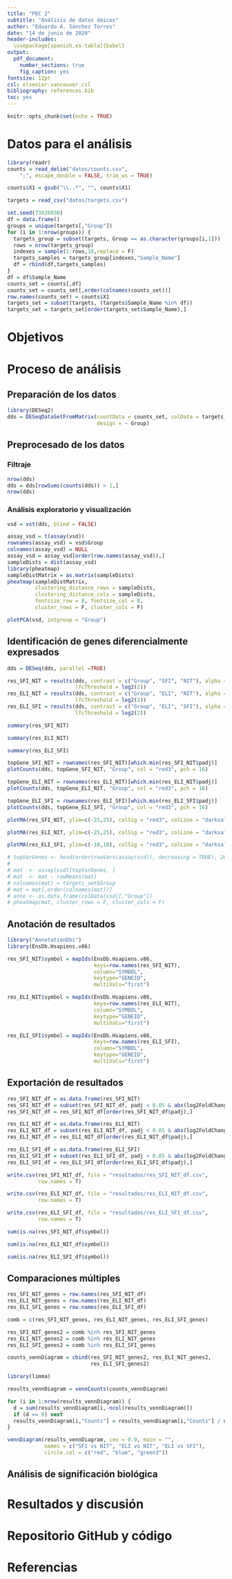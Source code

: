 ```yaml
---
title: "PEC 2"
subtitle: "Análisis de datos ómicos"
author: "Eduardo A. Sánchez Torres"
date: "14 de junio de 2020"
header-includes:
  \usepackage[spanish,es-tabla]{babel}
output: 
  pdf_document:
    number_sections: true
    fig_caption: yes
fontsize: 12pt
csl: elsevier-vancouver.csl
bibliography: references.bib
toc: yes
---
```


```r
knitr::opts_chunk$set(echo = TRUE)
```

\newpage

# Datos para el análisis

```r
library(readr)
counts = read_delim("datos/counts.csv", 
    ";", escape_double = FALSE, trim_ws = TRUE)
```

```r
counts$X1 = gsub("\\..*", "", counts$X1)
```


```r
targets = read_csv("datos/targets.csv")
```


```r
set.seed(73026030)
df = data.frame()
groups = unique(targets[,"Group"])
for (i in 1:nrow(groups)) {
  targets_group = subset(targets, Group == as.character(groups[i,1]))
  rows = nrow(targets_group)
  indexes = sample(1:rows,10,replace = F)
  targets_samples = targets_group[indexes,"Sample_Name"]
  df = rbind(df,targets_samples)
}
df = df$Sample_Name
counts_set = counts[,df]
counts_set = counts_set[,order(colnames(counts_set))]
row.names(counts_set) = counts$X1
targets_set = subset(targets, (targets$Sample_Name %in% df))
targets_set = targets_set[order(targets_set$Sample_Name),]
```

# Objetivos

# Proceso de análisis

## Preparación de los datos

```r
library(DESeq2)
dds = DESeqDataSetFromMatrix(countData = counts_set, colData = targets_set,
                             design = ~ Group)
```


## Preprocesado de los datos

### Filtraje

```r
nrow(dds)
dds = dds[rowSums(counts(dds)) > 1,]
nrow(dds)
```

### Análisis exploratorio y visualización

```r
vsd = vst(dds, blind = FALSE)
```

```r
assay_vsd = t(assay(vsd))
rownames(assay_vsd) = vsd$Group
colnames(assay_vsd) = NULL
assay_vsd = assay_vsd[order(row.names(assay_vsd)),]
sampleDists = dist(assay_vsd)
library(pheatmap)
sampleDistMatrix = as.matrix(sampleDists)
pheatmap(sampleDistMatrix,
         clustering_distance_rows = sampleDists,
         clustering_distance_cols = sampleDists,
         fontsize_row = 8, fontsize_col = 8,
         cluster_rows = F, cluster_cols = F)
```

```r
plotPCA(vsd, intgroup = "Group")
```


## Identificación de genes diferencialmente expresados

```r
dds = DESeq(dds, parallel =TRUE)
```
```r
res_SFI_NIT = results(dds, contrast = c("Group", "SFI", "NIT"), alpha = 0.05,
                      lfcThreshold = log2(2))
res_ELI_NIT = results(dds, contrast = c("Group", "ELI", "NIT"), alpha = 0.05,
                      lfcThreshold = log2(2))
res_ELI_SFI = results(dds, contrast = c("Group", "ELI", "SFI"), alpha = 0.05,
                      lfcThreshold = log2(2))
```

```r
summary(res_SFI_NIT)
```

```r
summary(res_ELI_NIT)
```

```r
summary(res_ELI_SFI)
```

```r
topGene_SFI_NIT = rownames(res_SFI_NIT)[which.min(res_SFI_NIT$padj)]
plotCounts(dds, topGene_SFI_NIT, "Group", col = "red3", pch = 16)

topGene_ELI_NIT = rownames(res_ELI_NIT)[which.min(res_ELI_NIT$padj)]
plotCounts(dds, topGene_ELI_NIT, "Group", col = "red3", pch = 16)

topGene_ELI_SFI = rownames(res_ELI_SFI)[which.min(res_ELI_SFI$padj)]
plotCounts(dds, topGene_ELI_SFI, "Group", col = "red3", pch = 16)
```
```r
plotMA(res_SFI_NIT, ylim=c(-25,25), colSig = "red3", colLine = "darksalmon")

plotMA(res_ELI_NIT, ylim=c(-25,25), colSig = "red3", colLine = "darksalmon")

plotMA(res_ELI_SFI, ylim=c(-10,10), colSig = "red3", colLine = "darksalmon")
```

```r
# topVarGenes <- head(order(rowVars(assay(vsd)), decreasing = TRUE), 20)
# 
# mat  <- assay(vsd)[topVarGenes, ]
# mat  <- mat - rowMeans(mat)
# colnames(mat) = targets_set$Group
# mat = mat[,order(colnames(mat))]
# anno <- as.data.frame(colData(vsd)[,"Group"])
# pheatmap(mat, cluster_rows = F, cluster_cols = F)
```



## Anotación de resultados

```r
library("AnnotationDbi")
library(EnsDb.Hsapiens.v86)

res_SFI_NIT$symbol = mapIds(EnsDb.Hsapiens.v86,
                            keys=row.names(res_SFI_NIT),
                            column="SYMBOL",
                            keytype="GENEID",
                            multiVals="first")

res_ELI_NIT$symbol = mapIds(EnsDb.Hsapiens.v86,
                            keys=row.names(res_ELI_NIT),
                            column="SYMBOL",
                            keytype="GENEID",
                            multiVals="first")

res_ELI_SFI$symbol = mapIds(EnsDb.Hsapiens.v86,
                            keys=row.names(res_ELI_SFI),
                            column="SYMBOL",
                            keytype="GENEID",
                            multiVals="first")
```
## Exportación de resultados

```r
res_SFI_NIT_df = as.data.frame(res_SFI_NIT)
res_SFI_NIT_df = subset(res_SFI_NIT_df, padj < 0.05 & abs(log2FoldChange) > 1)
res_SFI_NIT_df = res_SFI_NIT_df[order(res_SFI_NIT_df$padj),]

res_ELI_NIT_df = as.data.frame(res_ELI_NIT)
res_ELI_NIT_df = subset(res_ELI_NIT_df, padj < 0.05 & abs(log2FoldChange) > 1)
res_ELI_NIT_df = res_ELI_NIT_df[order(res_ELI_NIT_df$padj),]

res_ELI_SFI_df = as.data.frame(res_ELI_SFI)
res_ELI_SFI_df = subset(res_ELI_SFI_df, padj < 0.05 & abs(log2FoldChange) > 1)
res_ELI_SFI_df = res_ELI_SFI_df[order(res_ELI_SFI_df$padj),]
```

```r
write.csv(res_SFI_NIT_df, file = "resultados/res_SFI_NIT_df.csv", 
          row.names = T)

write.csv(res_ELI_NIT_df, file = "resultados/res_ELI_NIT_df.csv", 
          row.names = T)

write.csv(res_ELI_SFI_df, file = "resultados/res_ELI_SFI_df.csv", 
          row.names = T)
```

```r
sum(is.na(res_SFI_NIT_df$symbol))

sum(is.na(res_ELI_NIT_df$symbol))

sum(is.na(res_ELI_SFI_df$symbol))
```


## Comparaciones múltiples

```r
res_SFI_NIT_genes = row.names(res_SFI_NIT_df)
res_ELI_NIT_genes = row.names(res_ELI_NIT_df)
res_ELI_SFI_genes = row.names(res_ELI_SFI_df)

comb = c(res_SFI_NIT_genes, res_ELI_NIT_genes, res_ELI_SFI_genes)

res_SFI_NIT_genes2 = comb %in% res_SFI_NIT_genes
res_ELI_NIT_genes2 = comb %in% res_ELI_NIT_genes
res_ELI_SFI_genes2 = comb %in% res_ELI_SFI_genes

counts_vennDiagram = cbind(res_SFI_NIT_genes2, res_ELI_NIT_genes2,
                           res_ELI_SFI_genes2)

library(limma)

results_vennDiagram = vennCounts(counts_vennDiagram)

for (i in 1:nrow(results_vennDiagram)) {
  d = sum(results_vennDiagram[i,-ncol(results_vennDiagram)])
  if (d == 0) next
  results_vennDiagram[i,"Counts"] = results_vennDiagram[i,"Counts"] / d
}

vennDiagram(results_vennDiagram, cex = 0.9, main = "", 
            names = c("SFI vs NIT", "ELI vs NIT", "ELI vs SFI"),
            circle.col = c("red", "blue", "green3"))
```


## Análisis de significación biológica

# Resultados y discusión

# Repositorio GitHub y código

# Referencias
